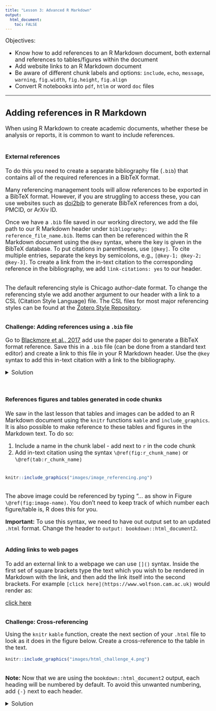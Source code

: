 ```yaml
---
title: "Lesson 3: Advanced R Markdown"
output: 
  html_document:
    toc: FALSE
---
```


<style type="text/css">

body, td {
   font-size: 18px;
}
code.r{
  font-size: 14px;
}
pre {
  font-size: 14px
}
</style>

Objectives:

* Know how to add references to an R Markdown document, both external and references to tables/figures within the document
* Add website links to an R Markdown document
* Be aware of different chunk labels and options: `include`, `echo`, `message`, `warning`, `fig.width`, `fig.height`, `fig.align`
* Convert R notebooks into `pdf`, `htlm` or word `doc` files

***

## Adding references in R Markdown

When using R Markdown to create academic documents, whether these be analysis
or reports, it is common to want to include references.
<br>
<br>

#### External references
To do this you need to create a separate bibliography file (`.bib`) that contains
all of the required references in a BibTeX format.
<br>

Many referencing management tools will allow references to be exported in a BibTeX
format. However, if you are struggling to access these, you can use websites
such as [doi2bib](https://www.doi2bib.org) to generate BibTeX references from a
doi, PMCID, or ArXiv ID.
<br>

Once we have a `.bib` file saved in our working directory, we add the file path
to our R Markdown header under `bibliography: reference_file_name.bib`. Items
can then be referenced within the R Markdown document using the `@key` syntax,
where the key is given in the BibTeX database. To put citations in parentheses, 
use `[@key]`. To cite multiple entries, separate the keys by semicolons, e.g., 
`[@key-1; @key-2; @key-3]`. To create a link from the in-text citation to the 
corresponding reference in the bibliography, we add `link-citations: yes` to 
our header.
<br>
<br>

The default referencing style is Chicago author-date format. To change the 
referencing style we add another argument to our header with a link to a CSL
(Citation Style Language) file. The CSL files for most major referencing styles
can be found at the [Zotero Style Repository](https://www.zotero.org/styles).
<br>
<br>

**Challenge: Adding references using a `.bib` file**  
<br>
Go to [Blackmore et al., 2017](https://www.ncbi.nlm.nih.gov/pmc/articles/PMC5544260/)
add use the paper doi to generate a BibTeX format reference. Save this in a `.bib`
file (can be done from a standard text editor) and create a link to this file in
your R Markdown header. Use the `@key` syntax to add this in-text citation with 
a link to the bibliography.
<br>

<details>  
<summary>Solution</summary> 
<br>

To create the BibTeX reference, simply copy and paste the doi at [doi2bib](https://www.doi2bib.org).
Open a plain text file and copy the resulting reference in. Save this file with 
a `.bib` extension in the project working directory. To the header, add:
<br>

```r
knitr::include_graphics("images/html_solution_3.png")
```
<br>
Add `[@Blackmore2017]` to include the in-text citation.

</details>
<br>


#### References figures and tables generated in code chunks

We saw in the last lesson that tables and images can be added to an R Markdown
document using the `knitr` functions `kable` and `include_graphics`. It is also
possible to make reference to these tables and figures in the Markdown text. To 
do so:

1. Include a name in the chunk label - add next to `r` in the code chunk
2. Add in-text citation using the syntax `\@ref(fig:r_chunk_name)` or `\@ref(tab:r_chunk_name)`
<br>
<br>

```r
knitr::include_graphics("images/image_referencing.png")
```
<br>
The above image could be referenced by typing "... as show in Figure `\@ref(fig:image-name)`.
You don't need to keep track of which number each figure/table is, R does this 
for you.
<br>

**Important:** To use this syntax, we need to have out output set to an updated
`.html` format. Change the header to `output: bookdown::html_document2`.
<br>
<br>

#### Adding links to web pages

To add an external link to a webpage we can use `[]()` syntax. Inside the first
set of square brackets type the text which you wish to be rendered in Markdown
with the link, and then add the link itself into the second brackets. For 
example `[click here](https://www.wolfson.cam.ac.uk)` would render as:
<br>

[click here](https://www.wolfson.cam.ac.uk)
<br>
<br>

**Challenge: Cross-referencing**

Using the `knitr` `kable` function, create the next section of your `.html` file 
to look as it does in the figure below. Create a cross-reference to the table in
the text. 

```r
knitr::include_graphics("images/html_challenge_4.png")
```
<br>
**Note:** Now that we are using the `bookdown::html_document2` output, each 
heading will be numbered by default. To avoid this unwanted numbering, add 
`{-}` next to each header.

<details>  
<summary>Solution</summary> 
<br>

In R Markdown this would look like: 

```r
knitr::include_graphics("images/html_solution_4.png")
```
<br>

***

## Code chunk options

We can use code chunks to insert images and tables (through the use of `knitr`).
We can also use code chunks to do normal coding, as we would normally in a 
script.
<br>
Sometimes we may not want the code chunk to be displayed in the output, only the
results which it produces. Similarly, perhaps we want the code chunk to be there
but not to be executed. These types of instruction are provided in the chunk
options, that is in the curly brackets at the top of the chunk. The most used
chunk options are shown in the table below.
<br>



```r
table2 <- data.frame("Option" = c("eval", "include", "echo", "warning", "error",
                                  "message", "results", "cache", "fig.width and fig.height", "fig.align"),
                     "Function" = c("Should the code be evaluated (i.e., executed)?",
                                    "Should the code chunk and results be included in the final output?",
                                    "Should the code chunk be displayed?",
                                    "Should warning messages be displayed in the output?",
                                    "Should error messages be displayed in the output?",
                                    "Should any messages be displayed in the output?",
                                    "How should the results be displayed?",
                                    "Should the results be cached for future renders?",
                                    "What width and height should a plot be rendered (in inches)?",
                                    "How should the plot be centered"),
                     "Default" = c("eval = TRUE",
                                    "include = TRUE",
                                    "echo = TRUE",
                                    "warning = TRUE",
                                    "error = FALSE",
                                    "message = TRUE",
                                    "results = **markup**",
                                    "cache = FALSE",
                                   "fig.width = 7",
                                   "fig.align = **left**"))

knitr::kable(table2,
             caption = "Important code chunk options. Text displayed in bold should be provided in quotation marks.")
```
<br>
<br>

**I want the code chunk to appear but don't want to code to be executed (i.e., no results generated or displayed)**  
`eval = FALSE`  
<br>

**I want the code chunk to appear and be executed, but no output to be displayed.**  
`results = "hide"`
<br>

**I don't want any code to be displayed, but I want the code to be executed and results displayed**  
`echo = FALSE`  
<br>

**I don't want want any code or results to be displayed, but I do want the code to be executed**  
`include = FALSE`
